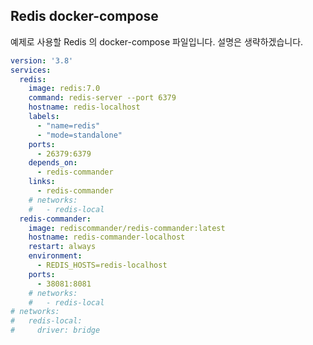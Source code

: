 ## Redis docker-compose

예제로 사용할 Redis 의 docker-compose 파일입니다. 설명은 생략하겠습니다.

```yaml
version: '3.8'
services:
  redis:
    image: redis:7.0
    command: redis-server --port 6379
    hostname: redis-localhost
    labels:
      - "name=redis"
      - "mode=standalone"
    ports:
      - 26379:6379
    depends_on: 
      - redis-commander
    links:
      - redis-commander
    # networks:
    #   - redis-local
  redis-commander:
    image: rediscommander/redis-commander:latest
    hostname: redis-commander-localhost
    restart: always
    environment:
      - REDIS_HOSTS=redis-localhost
    ports:
      - 38081:8081
    # networks:
    #   - redis-local
# networks:
#   redis-local:
#     driver: bridge
```

